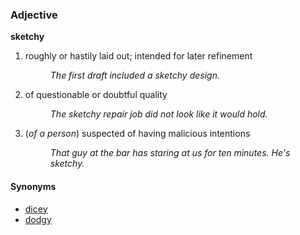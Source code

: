===Adjective===
'''sketchy'''
#roughly or hastily laid out; intended for later refinement
#:''The first draft included a sketchy design.''
#of questionable or doubtful quality
#:''The sketchy repair job did not look like it would hold.''
#(''of a person'') suspected of having malicious intentions
#:''That guy at the bar has staring at us for ten minutes.  He's sketchy.''

====Synonyms====
*[[dicey]]
*[[dodgy]]
